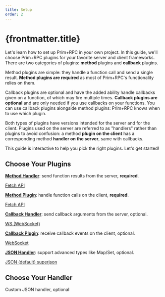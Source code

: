 ```yaml
---
title: Setup
order: 2
---
```


# {frontmatter.title}


Let's learn how to set up Prim+RPC in your own project. In this guide, we'll choose Prim+RPC plugins for your favorite
server and client frameworks. There are two categories of plugins: **method** plugins and **callback** plugins.

Method plugins are simple: they handle a function call and send a single result. **Method plugins are required** as most
of Prim+RPC's functionality relies on them.

Callback plugins are optional and have the added ability handle callbacks given on a function, of which may fire
multiple times. **Callback plugins are optional** and are only needed if you use callbacks on your functions. You can
use callback plugins alongside method plugins: Prim+RPC knows when to use which plugin.

Both types of plugins have versions intended for the server and for the client. Plugins used on the server are referred
to as "handlers" rather than plugins to avoid confusion: a method **plugin on the client** has a corresponding method
**handler on the server**, same with callbacks.

This guide is interactive to help you pick the right plugins. Let's get started!

## Choose Your Plugins

**[Method Handler](#method-handler)**: send function results from the server, **required**.

<div class="not-prose grid grid-cols-2 gap-4">
	<a class="btn btn-block flex justify-between text-left" href="/">
		<Icon class="w-6 h-6" name="simple-icons:deno" />
		<span class="flex-grow">Fetch API</span>
	</a>
</div>

**[Method Plugin](#method-plugin)**: handle function calls on the client, **required**.

<div class="not-prose grid grid-cols-2 gap-4">
	<a class="btn btn-block flex justify-between text-left" href="/">
		<Icon class="w-6 h-6" name="simple-icons:javascript" />
		<span class="flex-grow">Fetch API</span>
	</a>
</div>

**[Callback Handler](#callback-handler)**: send callback arguments from the server, optional.

<div class="not-prose grid grid-cols-2 gap-4">
	<a class="btn btn-block flex justify-between text-left" href="/">
		<Icon class="w-6 h-6" name="simple-icons:nodedotjs" />
		<span class="flex-grow">WS (WebSocket)</span>
	</a>
</div>

**[Callback Plugin](#callback-plugin)**: receive callback events on the client, optional.

<div class="not-prose grid grid-cols-2 gap-4">
	<a class="btn btn-block flex justify-between text-left" href="/">
		<Icon class="w-6 h-6" name="simple-icons:javascript" />
		<span class="flex-grow">WebSocket</span>
	</a>
</div>

**[JSON Handler](#json-handler)**: support advanced types like Map/Set, optional.

<div class="not-prose grid grid-cols-2 gap-4">
	<a class="btn btn-block flex justify-between text-left" href="/">
		<Icon class="w-6 h-6" name="simple-icons:javascript" />
		<span class="flex-grow">JSON (default)</span>
	</a>
	<a class="btn btn-block flex justify-between text-left" href="/">
		<Icon class="w-6 h-6" name="simple-icons:javascript" />
		<span class="flex-grow">superjson</span>
	</a>
</div>

## Choose Your Handler

Custom JSON handler, optional
